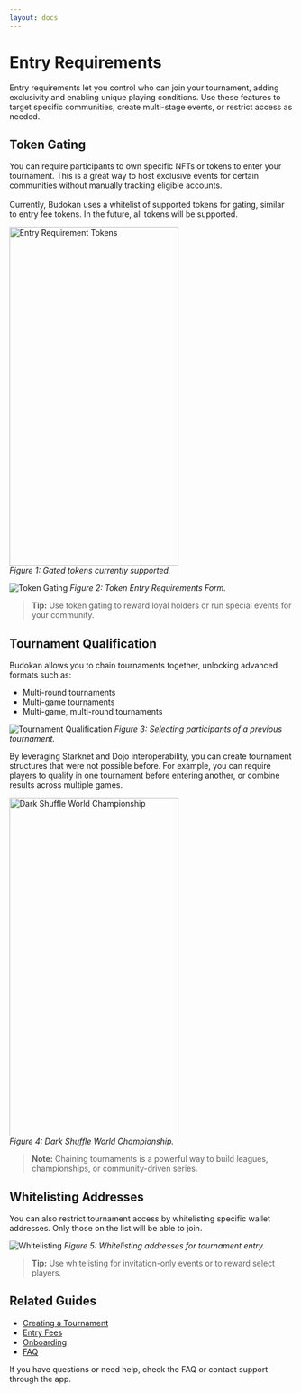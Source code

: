 ```yaml
---
layout: docs
---
```


# Entry Requirements

Entry requirements let you control who can join your tournament, adding exclusivity and enabling unique playing conditions. Use these features to target specific communities, create multi-stage events, or restrict access as needed.

## Token Gating

<div className="flex flex-row gap-4 items-start">
  <div className="flex-1">
    <p>
      You can require participants to own specific NFTs or tokens to enter your tournament. This is a great way to host exclusive events for certain communities without manually tracking eligible accounts.<br /><br />
      Currently, Budokan uses a whitelist of supported tokens for gating, similar to entry fee tokens. In the future, all tokens will be supported.
    </p>
  </div>
  <div className="flex-shrink-0">
    <img 
      src="/docs/erc20-tokens.png" 
      alt="Entry Requirement Tokens" 
      width="300" 
      height="600" 
    />
    <br />
    <em>Figure 1: Gated tokens currently supported.</em>
  </div>
</div>

![Token Gating](/docs/entry-requirements-token.png)
*Figure 2: Token Entry Requirements Form.*

> **Tip:** Use token gating to reward loyal holders or run special events for your community.

## Tournament Qualification

Budokan allows you to chain tournaments together, unlocking advanced formats such as:

- Multi-round tournaments
- Multi-game tournaments
- Multi-game, multi-round tournaments

![Tournament Qualification](/docs/entry-requirements-tournament-2.png)
*Figure 3: Selecting participants of a previous tournament.*

<div className="flex flex-row gap-4 items-start">
  <div className="flex-1">
    <p>
      By leveraging Starknet and Dojo interoperability, you can create tournament structures that were not possible before. For example, you can require players to qualify in one tournament before entering another, or combine results across multiple games.
    </p>
  </div>
  <div className="flex-shrink-0">
    <img 
      src="/docs/championship-tweet.png" 
      alt="Dark Shuffle World Championship" 
      width="300" 
      height="600" 
    />
    <br />
    <em>Figure 4: Dark Shuffle World Championship.</em>
  </div>
</div>

> **Note:** Chaining tournaments is a powerful way to build leagues, championships, or community-driven series.

## Whitelisting Addresses

You can also restrict tournament access by whitelisting specific wallet addresses. Only those on the list will be able to join.

![Whitelisting](/docs/entry-requirements-whitelist.png)
*Figure 5: Whitelisting addresses for tournament entry.*

> **Tip:** Use whitelisting for invitation-only events or to reward select players.

## Related Guides
- [Creating a Tournament](../budokan/guide/create)
- [Entry Fees](../budokan/guide/entry-fees)
- [Onboarding](../budokan/guide/onboarding)
- [FAQ](../budokan/guide/faq)

If you have questions or need help, check the FAQ or contact support through the app.